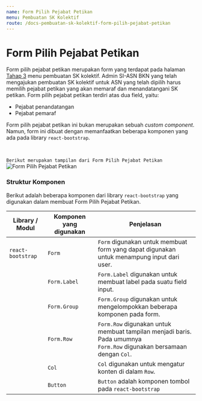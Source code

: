 ```yaml
---
name: Form Pilih Pejabat Petikan
menu: Pembuatan SK Kolektif
route: /docs-pembuatan-sk-kolektif-form-pilih-pejabat-petikan
---
```


# Form Pilih Pejabat Petikan

Form pilih pejabat petikan merupakan form yang terdapat pada halaman [Tahap 3](/docs-pembuatan-sk-kolektif-step-three "title") menu pembuatan SK kolektif.
Admin SI-ASN  BKN yang telah mengajukan pembuatan SK kolektif untuk ASN yang telah dipilih harus memilih pejabat petikan yang akan memaraf dan menandatangani SK petikan. Form pilih pejabat petikan terdiri atas dua field, yaitu:
* Pejabat penandatangan
* Pejabat pemaraf

Form pilih pejabat petikan ini bukan merupakan sebuah *custom component*. Namun, form ini dibuat dengan memanfaatkan beberapa komponen yang ada pada library `react-bootstrap`.

<br/>

```Berikut merupakan tampilan dari Form Pilih Pejabat Petikan```
![Form Pilih Pejabat Petikan](../../src/img/pembuatan-SK-kolektif/FormPilihPejabatPetikan.jpeg)

### Struktur Komponen

Berikut adalah beberapa komponen dari library `react-bootstrap` yang digunakan dalam membuat Form Pilih Pejabat Petikan.

| Library / Modul   | Komponen yang digunakan | Penjelasan                                                                                                                                   |
| ----------------- | ----------------------- | -------------------------------------------------------------------------------------------------------------------------------------------- |
| `react-bootstrap` | `Form`                  | `Form` digunakan untuk membuat form yang dapat digunakan <br/> untuk menampung input dari user.                                              |
|                   | `Form.Label`            | `Form.Label` digunakan untuk membuat label pada suatu field input.                                                                           |
|                   | `Form.Group`            | `Form.Group` digunakan untuk mengelompokkan beberapa komponen pada form.                                                                     |
|                   | `Form.Row`              | `Form.Row` digunakan untuk membuat tampilan menjadi baris. Pada umumnya <br/> `Form.Row` digunakan bersamaan dengan `Col`.                   |
|                   | `Col`                   | `Col` digunakan untuk mengatur konten di dalam `Row`.                                                                                        |
|                   | `Button`                | `Button` adalah komponen tombol pada `react-bootstrap`                                                                                       |
